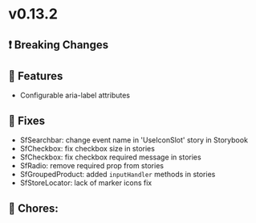 
<Meta title="Releases/v0.13.x - Latest/v0.13.2 - Latest/Change log" />

# v0.13.2

## ❗ Breaking Changes


## 🚀 Features

- Configurable aria-label attributes

## 🐛 Fixes

- SfSearchbar: change event name in 'UseIconSlot' story in Storybook
- SfCheckbox: fix checkbox size in stories
- SfCheckbox: fix checkbox required message in stories
- SfRadio: remove required prop from stories
- SfGroupedProduct: added `inputHandler` methods in stories
- SfStoreLocator: lack of marker icons fix

## 🧹 Chores:
